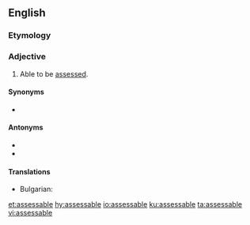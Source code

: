 ==English==

===Etymology===
{{suffix|assess|able|lang=en}}

===Adjective===
{{en-adj}}

# Able to be [[assess]]ed.

====Synonyms====
* {{l/en|measurable}}

====Antonyms====
* {{l/en|unassessable}}
* {{l/en|nonassessable}}

====Translations====
{{trans-top|able to be assessed}}
* Bulgarian: {{t|bg|облагаем|tr=oblagaem}}
{{trans-mid}}
{{trans-bottom}}

[[et:assessable]]
[[hy:assessable]]
[[io:assessable]]
[[ku:assessable]]
[[ta:assessable]]
[[vi:assessable]]